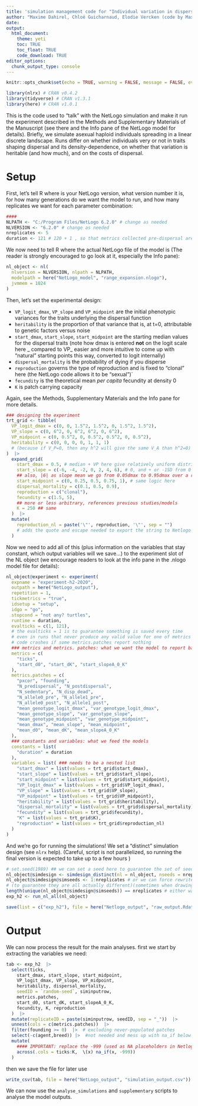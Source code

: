 ```yaml
---
title: 'simulation management code for "Individual variation in dispersal, and its sources, shape the fate of pushed vs. pulled range expansions"'
author: "Maxime Dahirel, Chloé Guicharnaud, Elodie Vercken (code by Maxime Dahirel and Chloé Guicharnaud)"
date:
output:
  html_document:
    theme: yeti
    toc: TRUE
    toc_float: TRUE
    code_download: TRUE
editor_options:
  chunk_output_type: console
---
```


```r
knitr::opts_chunk$set(echo = TRUE, warning = FALSE, message = FALSE, eval = FALSE)
```

```r
library(nlrx) # CRAN v0.4.2
library(tidyverse) # CRAN v1.3.1
library(here) # CRAN v1.0.1
```

This is the code used to "talk" with the NetLogo simulation and make it run the experiment described in the Methods and Supplementary Materials of the Manuscript (see there and the Info pane of the NetLogo model for details). Briefly, we simulate asexual haploid individuals spreading in a linear discrete landscape. Runs differ on whether individuals very or not in traits shaping dispersal and its density-dependence, on whether that variation is heritable (and how much), and on the costs of dispersal.

# Setup

First, let's tell R where is your NetLogo version, what version number it is, for how many generations do we want the model to run, and how many replicates we want for each parameter combination:

```r
####
NLPATH <- "C:/Program Files/NetLogo 6.2.0" # change as needed
NLVERSION <- "6.2.0" # change as needed
nreplicates <- 5
duration <- 121 # 120 + 1 , so that metrics collected pre-dispersal are still collected after 120 generations of expansion
```

We now need to tell R where the actual NetLogo file of the model is (The reader is strongly encouraged to go look at it, especially the Info pane):

```r
nl_object <- nl(
  nlversion = NLVERSION, nlpath = NLPATH,
  modelpath = here("NetLogo_model", "range_expansion.nlogo"),
  jvmmem = 1024
)
```

Then, let's set the experimental design:

- `VP_logit_dmax`, `VP_slope` and `VP_midpoint` are the initial phenotypic variances for the traits underlying the dispersal function
- `heritability` is the proportion of that variance that is, at t=0, attributable to genetic factors versus noise
- `start_dmax`, `start_slope`, `start_midpoint` are the starting median values for the dispersal traits (note how dmax is entered **not** on the logit scale here _ compared to VP_ easier and more intuitive to come up with "natural" starting points this way, converted to logit internally)
- `dispersal_mortality` is the probability of dying if you disperse 
- `reproduction` governs the type of reproduction and is fixed to "clonal" here (the NetLogo code allows it to be "sexual")`
- `fecundity` is the theoretical mean *per capita* fecundity at density 0
- `K` is patch carrying capacity

Again, see the Methods, Supplementary Materials and the Info pane for more details.

```r
### designing the experiment
trt_grid <- tibble(
  VP_logit_dmax = c(0, 0, 1.5^2, 1.5^2, 0, 1.5^2, 1.5^2),
  VP_slope = c(0, 6^2, 0, 6^2, 6^2, 0, 6^2),
  VP_midpoint = c(0, 0.5^2, 0, 0.5^2, 0.5^2, 0, 0.5^2),
  heritability = c(0, 0, 0, 0, 1, 1, 1)
  # (because if V_P=0, then any h^2 will give the same V_A than h^2=0)
)  |> 
  expand_grid(
    start_dmax = 0.5, # median + VP here give relatively uniform distri over ]0-1[
    start_slope = c(-6, -4, -2, 0, 2, 4, 6), # 0, and + or -1SD from 0
    ## also, |6| as slope mean we go from 0.05dmax to 0.95dmax over a range of K centred on midpoint
    start_midpoint = c(0, 0.25, 0.5, 0.75, 1), # same logic here
    dispersal_mortality = c(0.1, 0.5, 0.9),
    reproduction = c("clonal"),
    fecundity = c(1.5, 5),
    ## more or less arbitrary, references previous studies/models
    K = 250 ## same
  )  |> 
  mutate(
    reproduction_nl = paste('\"', reproduction, '\"', sep = "")
    # adds the quote and escape needed to export the string to Netlogo
  )
```

Now we need to add all of this (plus information on the variables that stay constant, which output variables will we save...) to the experiment slot of the NL object (we encourage readers to look at the info pane in the .nlogo model file for details):

```r

nl_object@experiment <- experiment(
  expname = "experiment-h2-2020",
  outpath = here("NetLogo_output"),
  repetition = 1,
  tickmetrics = "true",
  idsetup = "setup",
  idgo = "go",
  stopcond = "not any? turtles",
  runtime = duration,
  evalticks = c(1, 121),
  # the evalticks = 1 is to guarantee something is saved every time
  # even in runs that never produce any valid value for one of metrics
  # code crashes if some metrics.patches report nothing
  ### metrics and metrics. patches: what we want the model to report back
  metrics = c(
    "ticks",
    "start_d0", "start_dK", "start_slopeA_0_K"
  ),
  metrics.patches = c(
    "pxcor", "founding",
    "N_predispersal", "N_postdispersal",
    "N_sedentary", "N_disp_dead",
    "N_allele0_pre", "N_allele1_pre",
    "N_allele0_post", "N_allele1_post",
    "mean_genotype_logit_dmax", "var_genotype_logit_dmax",
    "mean_genotype_slope", "var_genotype_slope",
    "mean_genotype_midpoint", "var_genotype_midpoint",
    "mean_dmax", "mean_slope", "mean_midpoint",
    "mean_d0", "mean_dK", "mean_slopeA_0_K" 
  ),
  ### constants and variables: what we feed the models
  constants = list(
    "duration" = duration
  ),
  variables = list( ### needs to be a nested list
    "start_dmax" = list(values = trt_grid$start_dmax),
    "start_slope" = list(values = trt_grid$start_slope),
    "start_midpoint" = list(values = trt_grid$start_midpoint),
    "VP_logit_dmax" = list(values = trt_grid$VP_logit_dmax),
    "VP_slope" = list(values = trt_grid$VP_slope),
    "VP_midpoint" = list(values = trt_grid$VP_midpoint),
    "heritability" = list(values = trt_grid$heritability),
    "dispersal_mortality" = list(values = trt_grid$dispersal_mortality),
    "fecundity" = list(values = trt_grid$fecundity),
    "K" = list(values = trt_grid$K),
    "reproduction" = list(values = trt_grid$reproduction_nl)
  )
)
```


And we're go for running the simulations! We set a "distinct" simulation design (see `nlrx` help).
(Careful, script is not parallelized, so running the final version is expected to take up to a few hours <!-- about 13 hours on my laptop-->)

```r

# set.seed(1989) ## we can set a seed here to guarantee the set of seeds selected below in nseeds is the same everytime
nl_object@simdesign <- simdesign_distinct(nl = nl_object, nseeds = nreplicates)
nl_object@simdesign@simseeds <- 1:nreplicates # or we can force rewrite the nseeds here
# (to guarantee they are all actually different)(sometimes when drawing seeds at random you will have duplicates when you don't want to)
length(unique(nl_object@simdesign@simseeds)) == nreplicates # either way, check that all generated seeds are different
exp_h2 <- run_nl_all(nl_object)

save(list = c("exp_h2"), file = here("Netlogo_output", "raw_output.Rdata"))
```

# Output

We can now process the result for the main analyses. first we start by extracting the variables we need:

```r
tab <- exp_h2  |> 
  select(ticks,
    start_dmax, start_slope, start_midpoint,
    VP_logit_dmax, VP_slope, VP_midpoint,
    heritability, dispersal_mortality,
    seedID = `random-seed`, siminputrow,
    metrics.patches,
    start_d0, start_dK, start_slopeA_0_K,
    fecundity, K, reproduction
  )  |> 
  mutate(replicateID = paste(siminputrow, seedID, sep = "_"))  |> 
  unnest(cols = c(metrics.patches))  |> 
  filter(founding >= 0)  |>  # excluding never-populated patches
  select(-c(agent,breed)) |>  #not needed and mess up with na_if below
  mutate(
    #### IMPORTANT: replace the -999 (used as NA placeholders in Netlogo model) by actual NAs
    across(.cols = ticks:K,  \(x) na_if(x, -999))
  )
```

then we save the file for later use

```r
write_csv(tab, file = here("NetLogo_output", "simulation_output.csv"))
```

We can now use the `analyse_simulations` and `supplementary` scripts to analyse the model outputs.
